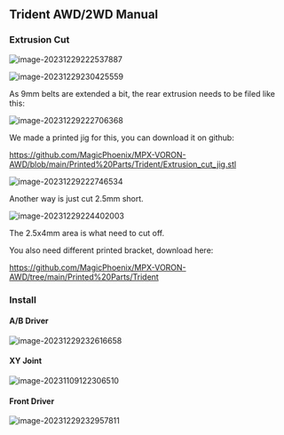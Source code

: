 ## Trident AWD/2WD Manual



### Extrusion Cut

![image-20231229222537887](https://img.mpx.wiki/i/2023/12/29/658ed6f6a3cc2.webp)

![image-20231229230425559](https://img.mpx.wiki/i/2023/12/29/658edffe3a401.webp)



As 9mm belts are extended a bit, the rear extrusion needs to be filed like this:

![image-20231229222706368](https://img.mpx.wiki/i/2023/12/29/658ed73c60c83.webp)



We made a printed jig for this, you can download it on github:

https://github.com/MagicPhoenix/MPX-VORON-AWD/blob/main/Printed%20Parts/Trident/Extrusion_cut_jig.stl

![image-20231229222746534](https://img.mpx.wiki/i/2023/12/29/658ed76421200.webp) 

Another way is just cut 2.5mm short.

![image-20231229224402003](https://img.mpx.wiki/i/2023/12/29/658edb3425a53.webp)

The 2.5x4mm area is what need to cut off.

You also need different printed bracket, download here:

 https://github.com/MagicPhoenix/MPX-VORON-AWD/tree/main/Printed%20Parts/Trident



### Install

#### A/B Driver

![image-20231229232616658](https://img.mpx.wiki/i/2023/12/29/658ee51d5b3a0.webp)

#### XY Joint

![image-20231109122306510](https://img.mpx.wiki/i/2023/12/29/658ee543e13a9.webp)

#### Front Driver

![image-20231229232957811](https://img.mpx.wiki/i/2023/12/29/658ee5f8cb26e.webp)
